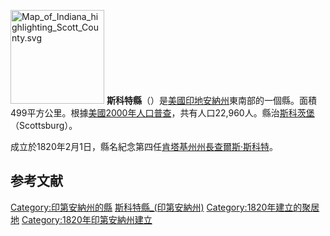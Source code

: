 {{改善來源|2009年8月}}

{{noteTA
|G1=US
}}

{{Otheruses|斯科特縣|subject=美國印地安納州的一個縣|other=同名的縣}}
[[File:Map_of_Indiana_highlighting_Scott_County.svg|150px]]
'''斯科特縣'''（{{lang-en|Scott County}}）是[[美國|美國]][[印地安納州|印地安納州]]東南部的一個縣。面積499平方公里。根據[[美國2000年人口普查|美國2000年人口普查]]，共有人口22,960人。縣治[[斯科茨堡_(印地安納州)|斯科茨堡]]（Scottsburg）。

成立於1820年2月1日，縣名紀念第四任[[肯塔基州|肯塔基州]][[肯塔基州州長|州長]][[查爾斯·斯科特|查爾斯·斯科特]]。

==参考文献==
{{Reflist}}

{{印第安納州}}
{{斯科特縣 (印地安納州)}}
{{Authority control}}

{{DEFAULTSORT:Scott County}}
[[Category:印第安納州的縣|Category:印第安納州的縣]]
[[Category:斯科特縣_(印第安納州)|]]
[[Category:1820年建立的聚居地|Category:1820年建立的聚居地]]
[[Category:1820年印第安納州建立|Category:1820年印第安納州建立]]